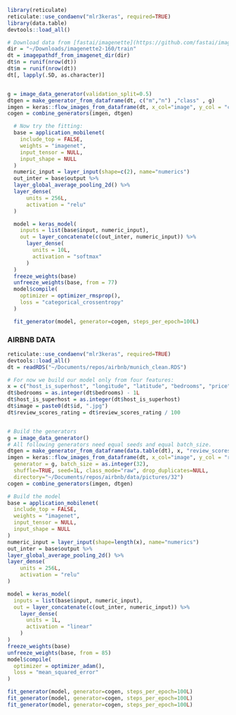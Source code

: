 ```r
library(reticulate)
reticulate::use_condaenv("mlr3keras", required=TRUE)
library(data.table)
devtools::load_all()

# Download data from [fastai/imagenette](https://github.com/fastai/imagenette)  and adjust path
dir = "~/Downloads/imagenette2-160/train"
dt = imagepathdf_from_imagenet_dir(dir)
dt$n = runif(nrow(dt))
dt$m = runif(nrow(dt))
dt[, lapply(.SD, as.character)]


g = image_data_generator(validation_split=0.5)
dtgen = make_generator_from_dataframe(dt, c("m","n") ,"class" , g)
imgen = keras::flow_images_from_dataframe(dt, x_col="image", y_col = "class", generator = g, batch_size = as.integer(32), shuffle=TRUE, seed=1L)
cogen = combine_generators(imgen, dtgen)
```



```r
  # Now try the fitting:
  base = application_mobilenet(
    include_top = FALSE,
    weights = "imagenet",
    input_tensor = NULL,
    input_shape = NULL
  )
  numeric_input = layer_input(shape=c(2), name="numerics")
  out_inter = base$output %>%
  layer_global_average_pooling_2d() %>%
  layer_dense(
      units = 256L,
      activation = "relu"
  )

  model = keras_model(
    inputs = list(base$input, numeric_input),
    out = layer_concatenate(c(out_inter, numeric_input)) %>%
      layer_dense(
        units = 10L,
        activation = "softmax"
      )
  )
  freeze_weights(base)
  unfreeze_weights(base, from = 77)
  model$compile(
    optimizer = optimizer_rmsprop(),
    loss = "categorical_crossentropy"
  )

  fit_generator(model, generator=cogen, steps_per_epoch=100L)
```



### AIRBNB DATA


```r
reticulate::use_condaenv("mlr3keras", required=TRUE)
devtools::load_all()
dt = readRDS("~/Documents/repos/airbnb/munich_clean.RDS")

# For now we build our model only from four features:
x = c("host_is_superhost", "longitude", "latitude", "bedrooms", "price")
dt$bedrooms = as.integer(dt$bedrooms) - 1L
dt$host_is_superhost = as.integer(dt$host_is_superhost)
dt$image = paste0(dt$id, ".jpg")
dt$review_scores_rating = dt$review_scores_rating / 100


# Build the generators
g = image_data_generator()
# All following generators need equal seeds and equal batch_size.
dtgen = make_generator_from_dataframe(data.table(dt), x, "review_scores_rating" , g, shuffle=TRUE, seed=1L)
imgen = keras::flow_images_from_dataframe(dt, x_col="image", y_col = "review_scores_rating",
  generator = g, batch_size = as.integer(32),
  shuffle=TRUE, seed=1L, class_mode="raw", drop_duplicates=NULL,
  directory="~/Documents/repos/airbnb/data/pictures/32")
cogen = combine_generators(imgen, dtgen)

# Build the model
base = application_mobilenet(
  include_top = FALSE,
  weights = "imagenet",
  input_tensor = NULL,
  input_shape = NULL
)
numeric_input = layer_input(shape=length(x), name="numerics")
out_inter = base$output %>%
layer_global_average_pooling_2d() %>%
layer_dense(
    units = 256L,
    activation = "relu"
)

model = keras_model(
  inputs = list(base$input, numeric_input),
  out = layer_concatenate(c(out_inter, numeric_input)) %>%
    layer_dense(
      units = 1L,
      activation = "linear"
    )
)
freeze_weights(base)
unfreeze_weights(base, from = 85)
model$compile(
  optimizer = optimizer_adam(),
  loss = "mean_squared_error"
)

fit_generator(model, generator=cogen, steps_per_epoch=100L)
fit_generator(model, generator=cogen, steps_per_epoch=100L)
fit_generator(model, generator=cogen, steps_per_epoch=100L)
```